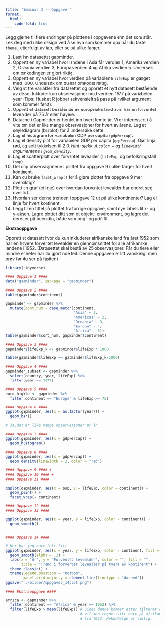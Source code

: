 ```yaml
---
title: "Seminar 3 -- Oppgaver"
format: 
  html:
    code-fold: true
---
```


Legg gjerne til flere endringer på plottene i oppgavene enn det som står. Lek deg med ulike design ved å se hva som kommer opp når du taste `theme_` etterfulgt av tab, eller se på ulike farger. 

1. Last inn datasettet gapminder.
2. Opprett en ny variabel hvor landene i Asia får verdien 1, Amerika verdien 2, Oseania verdien 3, Europa verdien 4 og Afrika verdien 5. Undersøk om omkodingen er gjort riktig.
3. Opprett en ny variabel hvor verdien på variablene `lifeExp` er ganget med 1000. Undersøk om du har omkodet riktig. 
4. Velg ut tre variabler fra datasettet og opprett et nytt datasett bestående av disse. Inkluder kun observasjoner med verdien 1977 på variabelen year (Tips: Husk at R jobber sekvensielt så pass på hvilket argument som kommer først).
5. Opprett et datasett bestående av europeiske land som har en forventet levealder på 75 år eller høyere. 
6. Dataene i Gapminder er hentet inn hvert femte år. Vi er interessert i å vite om det er like mange observasjoner for hvert av årene. Lag et søylediagram (barplot) for å undersøke dette.
7. Lag et histogram for variabelen GDP per capita (`gdpPercap`). 
8. Lag et density plot for variabelen GDP per capita (`gdpPercap`). Gjør linja rød, og sett tykkelsen til 2.0. *Hint: sjekk ut `color = ` og `linewidth` argumentene i `geom_density`*. 
9. Lag et scatterplott over forventet levealder (`lifeExp`) og befolkningstall (`pop`).
10. Del opp observasjonene  i plottet fra oppgave 9 i ulike farger for hvert kontinent. 
11. Kan du bruke `facet_wrap()` for å gjøre plottet fra oppgave 9 mer oversiktig? 
12. Plott en graf (ei linje) over hvordan forventet levealder har endret seg over tid. 
13. Hvordan ser denne trenden i oppgave 12 ut på ulike kontinenter? Lag ei linje for hvert kontinent.
10.	Legg til en tittel på plottet fra forrige oppgave, samt nye labels til x- og y-aksen. Lagre plottet ditt som et objekt i environment, og lagre det deretter på pcen din, både som png- og pdf-fil. 


**Ekstraoppgave** 

Opprett et datasett hvor du kun inkluderer afrikanske land fra året 1952 som har en høyere forventet levealder en gjennomsnittet for alle afrikanske landene i 1952. (Datasettet skal bestå av 25 observasjoner. Får du flere eller mindre enheter har du gjort noe feil. Denne oppgaven er litt vanskelig, men prøv før du ser på fasiten)

```r

library(tidyverse)

#### Oppgave 1 ####
data("gapminder", package = "gapminder")

#### Oppgave 2 ####
table(gapminder$continent)

gapminder <- gapminder %>% 
  mutate(cont_num = case_match(continent,
                               "Asia" ~ 1,
                               "Americas" ~ 2,
                               "Oceania" ~ 3,
                               "Europe" ~ 4,
                               "Africa" ~ 5))
table(gapminder$cont_num, gapminder$continent)

#### Oppgave 3 ####
gapminder$lifeExp_k <- gapminder$lifeExp * 1000

table(gapminder$lifeExp == gapminder$lifeExp_k/1000)

#### Oppgave 4 ####
gapminder_subset <- gapminder %>% 
  select(country, year, lifeExp) %>% 
  filter(year == 1977)

#### Oppgave 5 ####
euro_highle <- gapminder %>% 
  filter(continent == "Europe" & lifeExp >= 75)

#### Oppgave 6 ####
ggplot(gapminder, aes(x = as.factor(year))) +
  geom_bar()

# Ja,det er like mange observasjoner pr år

#### Oppgave 7 ####
ggplot(gapminder, aes(x = gdpPercap)) +
  geom_histogram()

#### Oppgave 8 ####
ggplot(gapminder, aes(x = gdpPercap)) +
  geom_density(linewidth = 2, color = "red")

#### Oppgave 9 #### +
#### Oppgave 10 #### +
#### Oppgave 11 ####

ggplot(gapminder, aes(x = pop, y = lifeExp, color = continent)) +
  geom_point() +
  facet_wrap(~ continent)

#### Oppgave 12 ####
#### Oppgave 13 ####

ggplot(gapminder, aes(x = year, y = lifeExp, color = continent)) +
  geom_smooth()


#### Oppgave 14 ####

# Her har jeg bare lekt litt
ggplot(gapminder, aes(x = year, y = lifeExp, color = continent, fill = continent)) +
  geom_smooth(alpha = .2) +
  labs(x = "År", y = "Forventet levealder", color = "", fill = "",
       title = "Trend i forventet levealder på tvers av kontinent") +
  theme_classic() +
  theme(legend.position = "bottom",
        panel.grid.major.y = element_line(linetype = "dashed"))
ggsave("../bilder/oppgave3_14plot.png")

#### Ekstraoppgave ####

africa <- gapminder %>% 
  filter(continent == "Africa" & year == 1952) %>% 
  filter(lifeExp > mean(lifeExp)) # Siden denne kommer etter filteret over,
                                  # vil den regne snitt bare på afrikanske land
                                  # fra 1952. Rekkefølge er viktig.

```